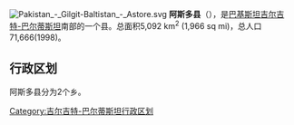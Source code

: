 [[File:Pakistan_-_Gilgit-Baltistan_-_Astore.svg|right]]
'''阿斯多县'''（{{lang-ur|'''ضلع استور'''}}），是[[巴基斯坦|巴基斯坦]][[吉尔吉特-巴尔蒂斯坦|吉尔吉特-巴尔蒂斯坦]]南部的一个县。总面积5,092 km<sup>2</sup> (1,966 sq mi)，总人口71,666(1998)。

== 行政区划 ==
阿斯多县分为2个乡。

{{吉尔吉特-巴尔蒂斯坦行政区划}}
{{DEFAULTSORT:Astore}}
[[Category:吉尔吉特-巴尔蒂斯坦行政区划|Category:吉尔吉特-巴尔蒂斯坦行政区划]]
